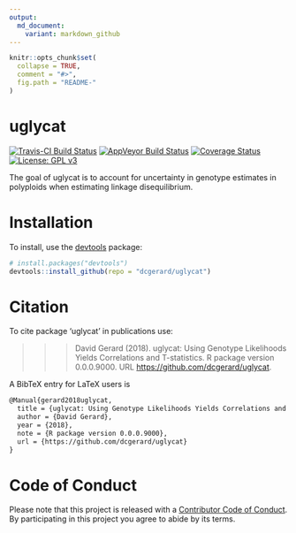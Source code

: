 ```yaml
---
output:
  md_document:
    variant: markdown_github
---
```


<!-- README.md is generated from README.Rmd. Please edit that file -->

```r
knitr::opts_chunk$set(
  collapse = TRUE,
  comment = "#>",
  fig.path = "README-"
)
```

# uglycat
[![Travis-CI Build Status](https://travis-ci.org/dcgerard/uglycat.svg?branch=master)](https://travis-ci.org/dcgerard/uglycat)
[![AppVeyor Build Status](https://ci.appveyor.com/api/projects/status/github/dcgerard/uglycat?branch=master&svg=true)](https://ci.appveyor.com/project/dcgerard/uglycat)
[![Coverage Status](https://img.shields.io/codecov/c/github/dcgerard/uglycat/master.svg)](https://codecov.io/github/dcgerard/uglycat?branch=master)
[![License: GPL v3](https://img.shields.io/badge/License-GPL%20v3-blue.svg)](https://www.gnu.org/licenses/gpl-3.0)


The goal of uglycat is to account for uncertainty in genotype estimates in polyploids when estimating linkage disequilibrium.

# Installation

To install, use the [devtools](https://cran.r-project.org/package=devtools) package:

```r
# install.packages("devtools")
devtools::install_github(repo = "dcgerard/uglycat")
```

# Citation

To cite package 'uglycat' in publications use:

>>> David Gerard (2018). uglycat: Using Genotype Likelihoods Yields Correlations and T-statistics. R package version 0.0.0.9000. URL [https://github.com/dcgerard/uglycat](https://github.com/dcgerard/uglycat).

A BibTeX entry for LaTeX users is

```tex
@Manual{gerard2018uglycat,
  title = {uglycat: Using Genotype Likelihoods Yields Correlations and {T}-statistics},
  author = {David Gerard},
  year = {2018},
  note = {R package version 0.0.0.9000},
  url = {https://github.com/dcgerard/uglycat}
}
```

# Code of Conduct

Please note that this project is released with a [Contributor Code of Conduct](CONDUCT.md). By participating in this project you agree to abide by its terms.
